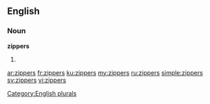 ==English==

===Noun===
'''zippers'''

# {{plural of|[[zipper]]}}

[[Category:English plurals]]

[[ar:zippers]]
[[fr:zippers]]
[[ku:zippers]]
[[my:zippers]]
[[ru:zippers]]
[[simple:zippers]]
[[sv:zippers]]
[[vi:zippers]]